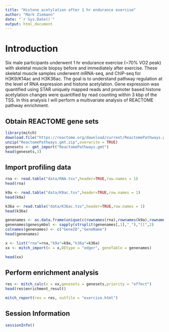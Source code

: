 ```yaml
---
title: "Histone acetylation after 1 hr endurance exercise"
author: "Mark Ziemann"
date: "`r Sys.Date()`"
output: html_document
---
```


# Introduction

Six male participants underwent 1 hr endurance exercise (~70% VO2 peak) with skeletal muscle biopsy before and immediately after exercise.
These skeletal muscle samples underwent mRNA-seq, and ChIP-seq for H3K9/K14ac and H3K36ac. 
The goal is to understand pathway regulation at the level of RNA expression and histone acetylation.
Gene expression was quantified using STAR uniquely mapped reads and promoter based histone acetylation changes were quantified by read counting within 3 kbp of the TSS.
In this analysis I will perform a multivariate analysis of REACTOME pathway enrichment.

## Obtain REACTOME gene sets

```r
library(mitch)
download.file("https://reactome.org/download/current/ReactomePathways.gmt.zip", destfile="ReactomePathways.gmt.zip")
unzip("ReactomePathways.gmt.zip",overwrite = TRUE)
genesets <- gmt_import("ReactomePathways.gmt")
head(genesets,3)
```

## Import profiling data

```r
rna <- read.table("data/RNA.tsv",header=TRUE,row.names = 1)
head(rna)

k9a <- read.table("data/K9ac.tsv",header=TRUE,row.names = 1)
head(k9a)

k36a <- read.table("data/K36ac.tsv",header=TRUE,row.names = 1)
head(k36a)

genenames <- as.data.frame(unique(c(rownames(rna),rownames(k9a),rownames(k36a))),stringsAsFactors = FALSE)
genenames$genesymbol <- sapply(strsplit(genenames[,1],"_"),"[[",2)
colnames(genenames) <- c("GeneID","GeneName")
head(genenames)

x <- list("rna"=rna,"k9a"=k9a,"k36a"=k36a)
xx <- mitch_import(x = x,DEtype = "edger", geneTable = genenames)

head(xx)
```

## Perform enrichment analysis

```r
res <- mitch_calc(x = xx,genesets = genesets,priority = "effect")
head(res$enrichment_result)

mitch_report(res = res, outfile = "exercise.html")
```

## Session Information

```r
sessionInfo()
```